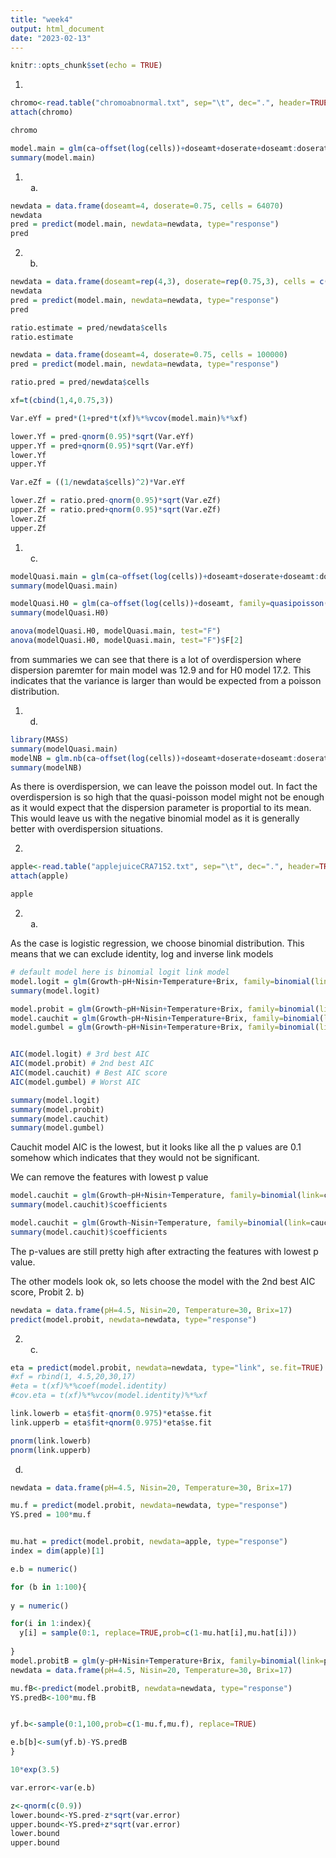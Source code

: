 ---
title: "week4"
output: html_document
date: "2023-02-13"
---

```{r setup, include=FALSE}
knitr::opts_chunk$set(echo = TRUE)
```

1.

```{r}
chromo<-read.table("chromoabnormal.txt", sep="\t", dec=".", header=TRUE)
attach(chromo)

chromo
```

```{r}
model.main = glm(ca~offset(log(cells))+doseamt+doserate+doseamt:doserate, family=poisson(link="log"),data=chromo)
summary(model.main)
```
1. a)
```{r}
newdata = data.frame(doseamt=4, doserate=0.75, cells = 64070)
newdata
pred = predict(model.main, newdata=newdata, type="response")
pred
```
2. b)

```{r}
newdata = data.frame(doseamt=rep(4,3), doserate=rep(0.75,3), cells = c(64070, 190700, 2000000))
newdata
pred = predict(model.main, newdata=newdata, type="response")
pred

ratio.estimate = pred/newdata$cells
ratio.estimate
```
```{r}
newdata = data.frame(doseamt=4, doserate=0.75, cells = 100000)
pred = predict(model.main, newdata=newdata, type="response")

ratio.pred = pred/newdata$cells

xf=t(cbind(1,4,0.75,3))

Var.eYf = pred*(1+pred*t(xf)%*%vcov(model.main)%*%xf)

lower.Yf = pred-qnorm(0.95)*sqrt(Var.eYf)
upper.Yf = pred+qnorm(0.95)*sqrt(Var.eYf)
lower.Yf
upper.Yf

Var.eZf = ((1/newdata$cells)^2)*Var.eYf

lower.Zf = ratio.pred-qnorm(0.95)*sqrt(Var.eZf)
upper.Zf = ratio.pred+qnorm(0.95)*sqrt(Var.eZf)
lower.Zf
upper.Zf
```
1. c)

```{r}
modelQuasi.main = glm(ca~offset(log(cells))+doseamt+doserate+doseamt:doserate, family=quasipoisson(link="log"),data=chromo)
summary(modelQuasi.main)

modelQuasi.H0 = glm(ca~offset(log(cells))+doseamt, family=quasipoisson(link="log"),data=chromo)
summary(modelQuasi.H0)

anova(modelQuasi.H0, modelQuasi.main, test="F")
anova(modelQuasi.H0, modelQuasi.main, test="F")$F[2]
```

from summaries we can see that there is a lot of overdispersion where dispersion paremter for main model was 12.9 and for H0 model 17.2. This indicates that the variance is larger than would be expected from a poisson distribution.

1. d)
```{r}
library(MASS)
summary(modelQuasi.main)
modelNB = glm.nb(ca~offset(log(cells))+doseamt+doserate+doseamt:doserate,data=chromo)
summary(modelNB)

```
As there is overdispersion, we can leave the poisson model out. In fact the overdispersion is so high that the quasi-poisson model might not be enough as it would expect that the dispersion parameter is proportial to its mean. This would leave us with the negative binomial model as it is generally better with overdispersion situations.

2.
```{r}
apple<-read.table("applejuiceCRA7152.txt", sep="\t", dec=".", header=TRUE)
attach(apple)

apple
```
2. a)

As the case is logistic regression, we choose binomial distribution. This means that we can exclude identity, log and inverse link models
```{r}
# default model here is binomial logit link model
model.logit = glm(Growth~pH+Nisin+Temperature+Brix, family=binomial(link=logit), data=apple)
summary(model.logit)
```
```{r}
model.probit = glm(Growth~pH+Nisin+Temperature+Brix, family=binomial(link=probit), data=apple)
model.cauchit = glm(Growth~pH+Nisin+Temperature+Brix, family=binomial(link=cauchit), data=apple)
model.gumbel = glm(Growth~pH+Nisin+Temperature+Brix, family=binomial(link=cloglog), data=apple)


AIC(model.logit) # 3rd best AIC
AIC(model.probit) # 2nd best AIC
AIC(model.cauchit) # Best AIC score
AIC(model.gumbel) # Worst AIC

summary(model.logit)
summary(model.probit)
summary(model.cauchit)
summary(model.gumbel)
```
Cauchit model AIC is the lowest, but it looks like all the p values are 0.1 somehow which indicates that they would not be significant. 

We can remove the features with lowest p value 

```{r}
model.cauchit = glm(Growth~pH+Nisin+Temperature, family=binomial(link=cauchit), data=apple)
summary(model.cauchit)$coefficients

model.cauchit = glm(Growth~Nisin+Temperature, family=binomial(link=cauchit), data=apple)
summary(model.cauchit)$coefficients
```
The p-values are still pretty high after extracting the features with lowest p value.

The other models look ok, so lets choose the model with the 2nd best AIC score, Probit
2. b)
```{r}
newdata = data.frame(pH=4.5, Nisin=20, Temperature=30, Brix=17)
predict(model.probit, newdata=newdata, type="response")
```
2. c)

```{r}
eta = predict(model.probit, newdata=newdata, type="link", se.fit=TRUE)
#xf = rbind(1, 4.5,20,30,17)
#eta = t(xf)%*%coef(model.identity)
#cov.eta = t(xf)%*%vcov(model.identity)%*%xf

link.lowerb = eta$fit-qnorm(0.975)*eta$se.fit
link.upperb = eta$fit+qnorm(0.975)*eta$se.fit

pnorm(link.lowerb)
pnorm(link.upperb)
```
d)
```{r}
newdata = data.frame(pH=4.5, Nisin=20, Temperature=30, Brix=17)

mu.f = predict(model.probit, newdata=newdata, type="response")
YS.pred = 100*mu.f


mu.hat = predict(model.probit, newdata=apple, type="response")
index = dim(apple)[1]

e.b = numeric()

for (b in 1:100){
  
y = numeric()

for(i in 1:index){
  y[i] = sample(0:1, replace=TRUE,prob=c(1-mu.hat[i],mu.hat[i]))
  
}
model.probitB = glm(y~pH+Nisin+Temperature+Brix, family=binomial(link=probit), data=apple)
newdata = data.frame(pH=4.5, Nisin=20, Temperature=30, Brix=17)

mu.fB<-predict(model.probitB, newdata=newdata, type="response")
YS.predB<-100*mu.fB


yf.b<-sample(0:1,100,prob=c(1-mu.f,mu.f), replace=TRUE)

e.b[b]<-sum(yf.b)-YS.predB
}
```


```{r}
10*exp(3.5)
```

```{r}
var.error<-var(e.b)

z<-qnorm(c(0.9))
lower.bound<-YS.pred-z*sqrt(var.error)
upper.bound<-YS.pred+z*sqrt(var.error)
lower.bound
upper.bound
```

```{r}

```
